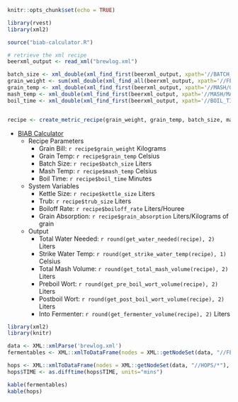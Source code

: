 
```r
knitr::opts_chunk$set(echo = TRUE)
```


```r
library(rvest)
library(xml2)

source("biab-calculator.R")

# retrieve the xml recipe
beerxml_output <- read_xml("brewlog.xml")

batch_size <- xml_double(xml_find_first(beerxml_output, xpath='//BATCH_SIZE'))
grain_weight <- sum(xml_double(xml_find_all(beerxml_output, xpath='//FERMENTABLES/*/AMOUNT')))
grain_temp <- xml_double(xml_find_first(beerxml_output, xpath='//MASH/GRAIN_TEMP'))
mash_temp <- xml_double(xml_find_first(beerxml_output, xpath='//MASH/MASH_STEPS/*/STEP_TEMP'))
boil_time <- xml_double(xml_find_first(beerxml_output, xpath='//BOIL_TIME'))


recipe <- create_metric_recipe(grain_weight, grain_temp, batch_size, mash_temp, boil_time, system_variables)
```


* [BIAB Calculator](http://www.biabcalculator.com/)
    * Recipe Parameters
        * Grain Bill: `r recipe$grain_weight` Kilograms
        * Grain Temp: `r recipe$grain_temp` Celsius
        * Batch Size: `r recipe$batch_size` Liters
        * Mash Temp: `r recipe$mash_temp` Celsius
        * Boil Time: `r recipe$boil_time` Minutes
    * System Variables
        * Kettle Size: `r recipe$kettle_size` Liters
        * Trub: `r recipe$trub_size` Liters
        * Boiloff Rate: `r recipe$boiloff_rate` Liters/Houree
        * Grain Absorption: `r recipe$grain_absorption` Liters/Kilograms of grain
    * Output
        * Total Water Needed: `r round(get_water_needed(recipe), 2)` Liters
        * Strike Water Temp: `r round(get_strike_water_temp(recipe), 1)` Celsius
        * Total Mash Volume: `r round(get_total_mash_volume(recipe), 2)` Liters
        * Preboil Wort: `r round(get_pre_boil_wort_volume(recipe), 2)` Liters
        * Postboil Wort: `r round(get_post_boil_wort_volume(recipe), 2)` Liters
        * Into Fermenter: `r round(get_fermenter_volume(recipe), 2)` Liters
        
```r

library(xml2)
library(knitr)

data <- XML::xmlParse('brewlog.xml')
fermentables <- XML::xmlToDataFrame(nodes = XML::getNodeSet(data, "//FERMENTABLES/*"), stringsAsFactors = FALSE, colClasses=c("character", "integer", "character", "double", "double", "double", "character", "character"))

hops <- XML::xmlToDataFrame(nodes = XML::getNodeSet(data, "//HOPS/*"), stringsAsFactors = FALSE, colClasses=c("character", "integer", "double", "double", "character", "character", "integer", "character", "double", "double"))
hops$TIME <- as.difftime(hops$TIME, units="mins")

kable(fermentables)
kable(hops)

```
